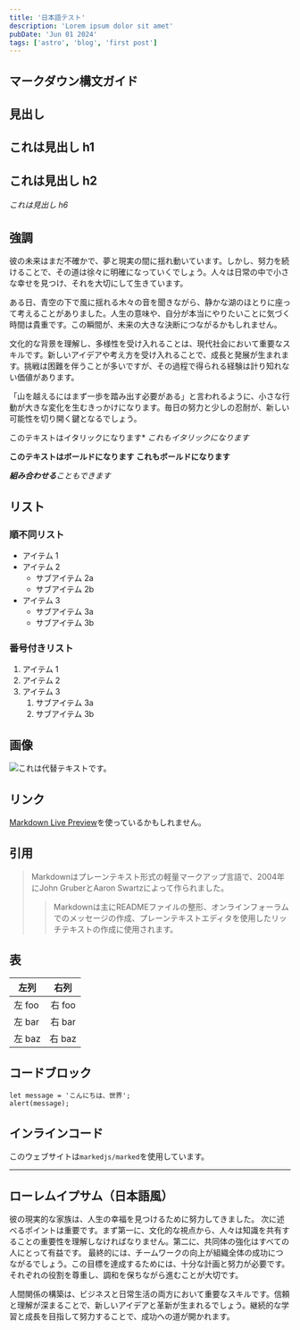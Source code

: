 ```yaml
---
title: '日本語テスト'
description: 'Lorem ipsum dolor sit amet'
pubDate: 'Jun 01 2024'
tags: ['astro', 'blog', 'first post']
---
```


## マークダウン構文ガイド

## 見出し

## これは見出し h1
## これは見出し h2
###### これは見出し h6

## 強調

彼の未来はまだ不確かで、夢と現実の間に揺れ動いています。しかし、努力を続けることで、その道は徐々に明確になっていくでしょう。人々は日常の中で小さな幸せを見つけ、それを大切にして生きています。

ある日、青空の下で風に揺れる木々の音を聞きながら、静かな湖のほとりに座って考えることがありました。人生の意味や、自分が本当にやりたいことに気づく時間は貴重です。この瞬間が、未来の大きな決断につながるかもしれません。

文化的な背景を理解し、多様性を受け入れることは、現代社会において重要なスキルです。新しいアイデアや考え方を受け入れることで、成長と発展が生まれます。挑戦は困難を伴うことが多いですが、その過程で得られる経験は計り知れない価値があります。

「山を越えるにはまず一歩を踏み出す必要がある」と言われるように、小さな行動が大きな変化を生むきっかけになります。毎日の努力と少しの忍耐が、新しい可能性を切り開く鍵となるでしょう。

このテキストはイタリックになります*
_これもイタリックになります_

**このテキストはボールドになります**
__これもボールドになります__

_**組み合わせる**こともできます_

## リスト

### 順不同リスト

* アイテム 1
* アイテム 2
    * サブアイテム 2a
    * サブアイテム 2b
* アイテム 3
    * サブアイテム 3a
    * サブアイテム 3b

### 番号付きリスト

1. アイテム 1
2. アイテム 2
3. アイテム 3
    1. サブアイテム 3a
    2. サブアイテム 3b

## 画像

![これは代替テキストです。](/image/sample.webp "これはサンプル画像です。")

## リンク

[Markdown Live Preview](https://markdownlivepreview.com/)を使っているかもしれません。

## 引用

> Markdownはプレーンテキスト形式の軽量マークアップ言語で、2004年にJohn GruberとAaron Swartzによって作られました。
>
>> Markdownは主にREADMEファイルの整形、オンラインフォーラムでのメッセージの作成、プレーンテキストエディタを使用したリッチテキストの作成に使用されます。

## 表

| 左列          | 右列          |
| ------------- |:-------------:|
| 左 foo        | 右 foo        |
| 左 bar        | 右 bar        |
| 左 baz        | 右 baz        |

## コードブロック

```
let message = 'こんにちは、世界';
alert(message);
```

## インラインコード

このウェブサイトは`markedjs/marked`を使用しています。

---

## ローレムイプサム（日本語風）

彼の現実的な家族は、人生の幸福を見つけるために努力してきました。
次に述べるポイントは重要です。まず第一に、文化的な視点から、人々は知識を共有することの重要性を理解しなければなりません。第二に、共同体の強化はすべての人にとって有益です。
最終的には、チームワークの向上が組織全体の成功につながるでしょう。この目標を達成するためには、十分な計画と努力が必要です。
それぞれの役割を尊重し、調和を保ちながら進むことが大切です。

人間関係の構築は、ビジネスと日常生活の両方において重要なスキルです。信頼と理解が深まることで、新しいアイデアと革新が生まれるでしょう。継続的な学習と成長を目指して努力することで、成功への道が開かれます。
